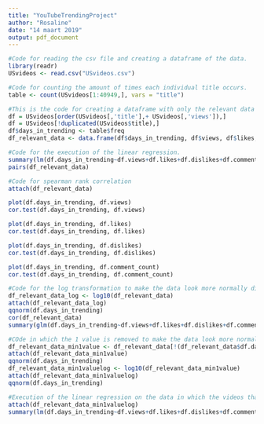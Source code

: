 ---
title: "YouTubeTrendingProject"
author: "Rosaline"
date: "14 maart 2019"
output: pdf_document
---

```{r}
#Code for reading the csv file and creating a dataframe of the data. 
library(readr)
USvideos <- read.csv("USvideos.csv")
```


```{r}
#Code for counting the amount of times each individual title occurs. 
table <- count(USvideos[1:40949,], vars = "title")
```


```{r}
#This is the code for creating a dataframe with only the relevant data in it. All the duplicates are removed and a variable called days_in_trending is added to represent the amount of days a video stayed in the trending section.  
df = USvideos[order(USvideos[,'title'],+ USvideos[,'views']),]
df = USvideos[!duplicated(USvideos$title),]
df$days_in_trending <- table$freq 
df_relevant_data <- data.frame(df$days_in_trending, df$views, df$likes, df$dislikes, df$comment_count)
```

```{r}
#Code for the execution of the linear regression. 
summary(lm(df.days_in_trending~df.views+df.likes+df.dislikes+df.comment_count, data = df_relevant_data))
pairs(df_relevant_data)
```

```{r}
#Code for spearman rank correlation 
attach(df_relevant_data)

plot(df.days_in_trending, df.views)
cor.test(df.days_in_trending, df.views)

plot(df.days_in_trending, df.likes)
cor.test(df.days_in_trending, df.likes)

plot(df.days_in_trending, df.dislikes)
cor.test(df.days_in_trending, df.dislikes)

plot(df.days_in_trending, df.comment_count)
cor.test(df.days_in_trending, df.comment_count)
```


```{r}
#Code for the log transformation to make the data look more normally distributed. 
df_relevant_data_log <- log10(df_relevant_data)
attach(df_relevant_data_log)
qqnorm(df.days_in_trending)
cor(df_relevant_data)
summary(glm(df.days_in_trending~df.views+df.likes+df.dislikes+df.comment_count, data = df_relevant_data))
```

```{r}
#COde in which the 1 value is removed to make the data look more normally distributed. And this data is then also log transformated. 
df_relevant_data_min1value <- df_relevant_data[!(df_relevant_data$df.days_in_trending=="1"),]
attach(df_relevant_data_min1value)
qqnorm(df.days_in_trending)
df_relevant_data_min1valuelog <- log10(df_relevant_data_min1value)
attach(df_relevant_data_min1valuelog)
qqnorm(df.days_in_trending)

```

```{r}
#Execution of the linear regression on the data in which the videos that only stayed in the trending section for 1 day are removed and the data is log transformated. 
attach(df_relevant_data_min1valuelog) 
summary(lm(df.days_in_trending~df.views+df.likes+df.dislikes+df.comment_count, data = df_relevant_data_min1value))
```


